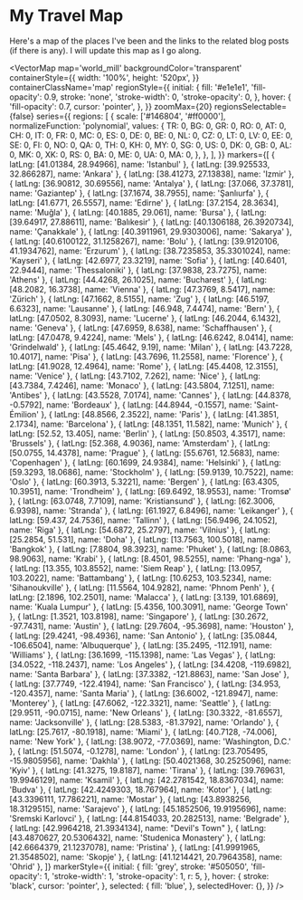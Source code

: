 
<div className={styles.Document}>

# My Travel Map

Here's a map of the places I've been and the links to the related blog posts (if there is any). I will update this map as I go along.

<VectorMap
  map='world_mill'
  backgroundColor='transparent'
  containerStyle={{
    width: '100%',
    height: '520px',
  }}
  containerClassName='map'
  regionStyle={{
    initial: {
      fill: '#e1e1e1',
      'fill-opacity': 0.9,
      stroke: 'none',
      'stroke-width': 0,
      'stroke-opacity': 0,
    },
    hover: {
      'fill-opacity': 0.7,
      cursor: 'pointer',
    },
  }}
  zoomMax={20}
  regionsSelectable={false}
  series={{
    regions: [
      {
        scale: ['#146804', '#ff0000'],
        normalizeFunction: 'polynomial',
        values: {
          TR: 0,
          BG: 0,
          GR: 0,
          RO: 0,
          AT: 0,
          CH: 0,
          IT: 0,
          FR: 0,
          MC: 0,
          ES: 0,
          DE: 0,
          BE: 0,
          NL: 0,
          CZ: 0,
          LT: 0,
          LV: 0,
          EE: 0,
          SE: 0,
          FI: 0,
          NO: 0,
          QA: 0,
          TH: 0,
          KH: 0,
          MY: 0,
          SG: 0,
          US: 0,
          DK: 0,
          GB: 0,
          AL: 0,
          MK: 0,
          XK: 0,
          RS: 0,
          BA: 0,
          ME: 0,
          UA: 0,
          MA: 0,
        },
      },
    ],
  }}
  markers={[
    { latLng: [41.01384, 28.94966], name: 'Istanbul' },
    { latLng: [39.925533, 32.866287], name: 'Ankara' },
    { latLng: [38.41273, 27.13838], name: 'Izmir' },
    { latLng: [36.90812, 30.69556], name: 'Antalya' },
    { latLng: [37.066, 37.3781], name: 'Gaziantep' },
    { latLng: [37.1674, 38.7955], name: 'Şanlıurfa' },
    { latLng: [41.6771, 26.5557], name: 'Edirne' },
    { latLng: [37.2154, 28.3634], name: 'Muğla' },
    { latLng: [40.1885, 29.061], name: 'Bursa' },
    { latLng: [39.64917, 27.88611], name: 'Balıkesir' },
    { latLng: [40.1306188, 26.3920734], name: 'Çanakkale' },
    { latLng: [40.3911961, 29.9303006], name: 'Sakarya' },
    { latLng: [40.6100122, 31.1258267], name: 'Bolu' },
    { latLng: [39.9120106, 41.1934762], name: 'Erzurum' },
    { latLng: [38.7235853, 35.3301024], name: 'Kayseri' },
    { latLng: [42.6977, 23.3219], name: 'Sofia' },
    { latLng: [40.6401, 22.9444], name: 'Thessaloniki' },
    { latLng: [37.9838, 23.7275], name: 'Athens' },
    { latLng: [44.4268, 26.1025], name: 'Bucharest' },
    { latLng: [48.2082, 16.3738], name: 'Vienna' },
    { latLng: [47.3769, 8.5417], name: 'Zürich' },
    { latLng: [47.1662, 8.5155], name: 'Zug' },
    { latLng: [46.5197, 6.6323], name: 'Lausanne' },
    { latLng: [46.948, 7.4474], name: 'Bern' },
    { latLng: [47.0502, 8.3093], name: 'Lucerne' },
    { latLng: [46.2044, 6.1432], name: 'Geneva' },
    { latLng: [47.6959, 8.638], name: 'Schaffhausen' },
    { latLng: [47.0478, 9.4224], name: 'Mels' },
    { latLng: [46.6242, 8.0414], name: 'Grindelwald' },
    { latLng: [45.4642, 9.19], name: 'Milan' },
    { latLng: [43.7228, 10.4017], name: 'Pisa' },
    { latLng: [43.7696, 11.2558], name: 'Florence' },
    { latLng: [41.9028, 12.4964], name: 'Rome' },
    { latLng: [45.4408, 12.3155], name: 'Venice' },
    { latLng: [43.7102, 7.262], name: 'Nice' },
    { latLng: [43.7384, 7.4246], name: 'Monaco' },
    { latLng: [43.5804, 7.1251], name: 'Antibes' },
    { latLng: [43.5528, 7.0174], name: 'Cannes' },
    { latLng: [44.8378, -0.5792], name: 'Bordeaux' },
    { latLng: [44.8944, -0.1557], name: 'Saint-Émilion' },
    { latLng: [48.8566, 2.3522], name: 'Paris' },
    { latLng: [41.3851, 2.1734], name: 'Barcelona' },
    { latLng: [48.1351, 11.582], name: 'Munich' },
    { latLng: [52.52, 13.405], name: 'Berlin' },
    { latLng: [50.8503, 4.3517], name: 'Brussels' },
    { latLng: [52.368, 4.9036], name: 'Amsterdam' },
    { latLng: [50.0755, 14.4378], name: 'Prague' },
    { latLng: [55.6761, 12.5683], name: 'Copenhagen' },
    { latLng: [60.1699, 24.9384], name: 'Helsinki' },
    { latLng: [59.3293, 18.0686], name: 'Stockholm' },
    { latLng: [59.9139, 10.7522], name: 'Oslo' },
    { latLng: [60.3913, 5.3221], name: 'Bergen' },
    { latLng: [63.4305, 10.3951], name: 'Trondheim' },
    { latLng: [69.6492, 18.9553], name: 'Tromsø' },
    { latLng: [63.0748, 7.7109], name: 'Kristiansund' },
    { latLng: [62.3006, 6.9398], name: 'Stranda' },
    { latLng: [61.1927, 6.8496], name: 'Leikanger' },
    { latLng: [59.437, 24.7536], name: 'Tallinn' },
    { latLng: [56.9496, 24.1052], name: 'Riga' },
    { latLng: [54.6872, 25.2797], name: 'Vilnius' },
    { latLng: [25.2854, 51.531], name: 'Doha' },
    { latLng: [13.7563, 100.5018], name: 'Bangkok' },
    { latLng: [7.8804, 98.3923], name: 'Phuket' },
    { latLng: [8.0863, 98.9063], name: 'Krabi' },
    { latLng: [8.4501, 98.5255], name: 'Phang-nga' },
    { latLng: [13.355, 103.8552], name: 'Siem Reap' },
    { latLng: [13.0957, 103.2022], name: 'Battambang' },
    { latLng: [10.6253, 103.5234], name: 'Sihanoukville' },
    { latLng: [11.5564, 104.9282], name: 'Phnom Penh' },
    { latLng: [2.1896, 102.2501], name: 'Malacca' },
    { latLng: [3.139, 101.6869], name: 'Kuala Lumpur' },
    { latLng: [5.4356, 100.3091], name: 'George Town' },
    { latLng: [1.3521, 103.8198], name: 'Singapore' },
    { latLng: [30.2672, -97.7431], name: 'Austin' },
    { latLng: [29.7604, -95.3698], name: 'Houston' },
    { latLng: [29.4241, -98.4936], name: 'San Antonio' },
    { latLng: [35.0844, -106.6504], name: 'Albuquerque' },
    { latLng: [35.2495, -112.191], name: 'Williams' },
    { latLng: [36.1699, -115.1398], name: 'Las Vegas' },
    { latLng: [34.0522, -118.2437], name: 'Los Angeles' },
    { latLng: [34.4208, -119.6982], name: 'Santa Barbara' },
    { latLng: [37.3382, -121.8863], name: 'San Jose' },
    { latLng: [37.7749, -122.4194], name: 'San Francisco' },
    { latLng: [34.953, -120.4357], name: 'Santa Maria' },
    { latLng: [36.6002, -121.8947], name: 'Monterey' },
    { latLng: [47.6062, -122.3321], name: 'Seattle' },
    { latLng: [29.9511, -90.0715], name: 'New Orleans' },
    { latLng: [30.3322, -81.6557], name: 'Jacksonville' },
    { latLng: [28.5383, -81.3792], name: 'Orlando' },
    { latLng: [25.7617, -80.1918], name: 'Miami' },
    { latLng: [40.7128, -74.006], name: 'New York' },
    { latLng: [38.9072, -77.0369], name: 'Washington, D.C.' },
    { latLng: [51.5074, -0.1278], name: 'London' },
    { latLng: [23.705495, -15.9805956], name: 'Dakhla' },
    { latLng: [50.4021368, 30.2525096], name: 'Kyiv' },
    { latLng: [41.3275, 19.8187], name: 'Tirana' },
    { latLng: [39.769631, 19.9946129], name: 'Ksamil' },
    { latLng: [42.2781542, 18.8367034], name: 'Budva' },
    { latLng: [42.4249303, 18.767964], name: 'Kotor' },
    { latLng: [43.3396111, 17.786221], name: 'Mostar' },
    { latLng: [43.8938256, 18.3129515], name: 'Sarajevo' },
    { latLng: [45.1852506, 19.9195696], name: 'Sremski Karlovci' },
    { latLng: [44.8154033, 20.282513], name: 'Belgrade' },
    { latLng: [42.9964218, 21.3934134], name: "Devil's Town" },
    { latLng: [43.4870627, 20.5306432], name: 'Studenica Monastery' },
    { latLng: [42.6664379, 21.1237078], name: 'Pristina' },
    { latLng: [41.9991965, 21.3548502], name: 'Skopje' },
    { latLng: [41.1214421, 20.7964358], name: 'Ohrid' },
  ]}
  markerStyle={{
    initial: {
      fill: 'grey',
      stroke: '#505050',
      'fill-opacity': 1,
      'stroke-width': 1,
      'stroke-opacity': 1,
      r: 5,
    },
    hover: {
      stroke: 'black',
      cursor: 'pointer',
    },
    selected: {
      fill: 'blue',
    },
    selectedHover: {},
  }}
/>

</div>
